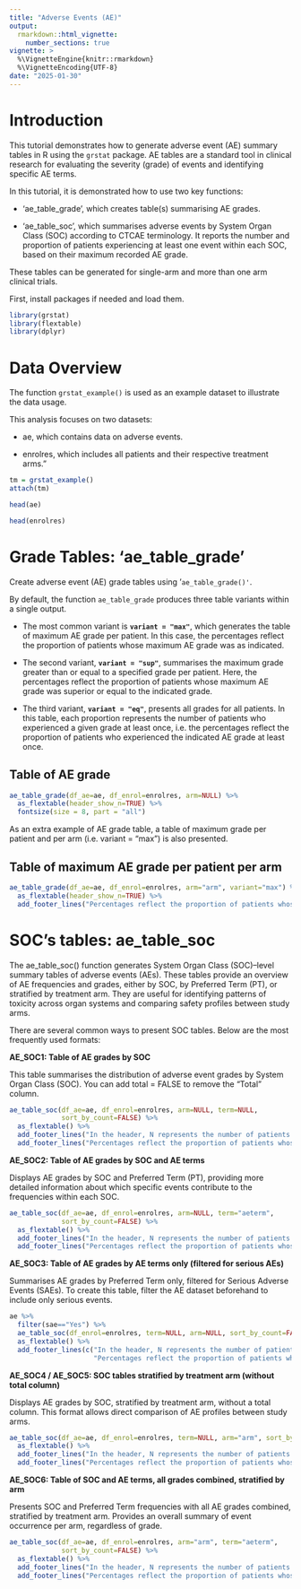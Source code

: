 ```yaml
---
title: "Adverse Events (AE)"
output: 
  rmarkdown::html_vignette:
    number_sections: true
vignette: >
  %\VignetteEngine{knitr::rmarkdown}
  %\VignetteEncoding{UTF-8}
date: "2025-01-30"
---
```


<!-- https://oncostat.github.io/grstat/articles/adverse_events_sas.html -->

# Introduction

This tutorial demonstrates how to generate adverse event (AE) summary tables in R using the `grstat` package. AE tables are a standard tool in clinical research for evaluating the severity (grade) of events and identifying specific AE terms.

In this tutorial, it is demonstrated how to use two key functions:

-   'ae_table_grade', which creates table(s) summarising AE grades.

-   'ae_table_soc', which summarises adverse events by System Organ Class (SOC) according to CTCAE terminology. It reports the number and proportion of patients experiencing at least one event within each SOC, based on their maximum recorded AE grade.

These tables can be generated for single-arm and more than one arm clinical trials.

First, install packages if needed and load them.

```r
library(grstat)
library(flextable)
library(dplyr)
```

# Data Overview

The function `grstat_example()` is used as an example dataset to illustrate the data usage.

This analysis focuses on two datasets:

-   ae, which contains data on adverse events.

-   enrolres, which includes all patients and their respective treatment arms."

```r

tm = grstat_example()
attach(tm)

head(ae)

head(enrolres)

```

# Grade Tables: 'ae_table_grade'

Create adverse event (AE) grade tables using '`ae_table_grade()'`.

By default, the function `ae_table_grade` produces three table variants within a single output.

-   The most common variant is **`variant = "max"`**, which generates the table of maximum AE grade per patient. In this case, the percentages reflect the proportion of patients whose maximum AE grade was as indicated.

-   The second variant, **`variant = "sup"`**, summarises the maximum grade greater than or equal to a specified grade per patient. Here, the percentages reflect the proportion of patients whose maximum AE grade was superior or equal to the indicated grade.

-   The third variant, **`variant = "eq"`**, presents all grades for all patients. In this table, each proportion represents the number of patients who experienced a given grade at least once, i.e. the percentages reflect the proportion of patients who experienced the indicated AE grade at least once.

## Table of AE grade

```r
ae_table_grade(df_ae=ae, df_enrol=enrolres, arm=NULL) %>% 
  as_flextable(header_show_n=TRUE) %>%
  fontsize(size = 8, part = "all")
```

As an extra example of AE grade table, a table of maximum grade per patient and per arm (i.e. variant = "max") is also presented.

## Table of maximum AE grade per patient per arm

```r
ae_table_grade(df_ae=ae, df_enrol=enrolres, arm="arm", variant="max") %>% 
  as_flextable(header_show_n=TRUE) %>% 
  add_footer_lines("Percentages reflect the proportion of patients whose maximum AE grade was as indicated per given arm.")
```

# SOC's tables: ae_table_soc

The ae_table_soc() function generates System Organ Class (SOC)–level summary tables of adverse events (AEs). These tables provide an overview of AE frequencies and grades, either by SOC, by Preferred Term (PT), or stratified by treatment arm. They are useful for identifying patterns of toxicity across organ systems and comparing safety profiles between study arms.

There are several common ways to present SOC tables. Below are the most frequently used formats:

**AE_SOC1: Table of AE grades by SOC**

This table summarises the distribution of adverse event grades by System Organ Class (SOC). You can add total = FALSE to remove the “Total” column.

```r
ae_table_soc(df_ae=ae, df_enrol=enrolres, arm=NULL, term=NULL, 
             sort_by_count=FALSE) %>% 
  as_flextable() %>% 
  add_footer_lines("In the header, N represents the number of patients.") %>% 
  add_footer_lines("Percentages reflect the proportion of patients whose maximum AE grade was as indicated.")
```

**AE_SOC2: Table of AE grades by SOC and AE terms**

Displays AE grades by SOC and Preferred Term (PT), providing more detailed information about which specific events contribute to the frequencies within each SOC.

```r
ae_table_soc(df_ae=ae, df_enrol=enrolres, arm=NULL, term="aeterm", 
             sort_by_count=FALSE) %>% 
  as_flextable() %>% 
  add_footer_lines("In the header, N represents the number of patients.") %>% 
  add_footer_lines("Percentages reflect the proportion of patients whose maximum AE grade was as indicated.")
```

**AE_SOC3: Table of AE grades by AE terms only (filtered for serious AEs)**

Summarises AE grades by Preferred Term only, filtered for Serious Adverse Events (SAEs). To create this table, filter the AE dataset beforehand to include only serious events.

```r
ae %>% 
  filter(sae=="Yes") %>%
  ae_table_soc(df_enrol=enrolres, term=NULL, arm=NULL, sort_by_count=FALSE) %>% 
  as_flextable() %>% 
  add_footer_lines(c("In the header, N represents the number of patients.",
                     "Percentages reflect the proportion of patients whose maximum SAE grade was as indicated."))
```

**AE_SOC4 / AE_SOC5: SOC tables stratified by treatment arm (without total column)**

Displays AE grades by SOC, stratified by treatment arm, without a total column. This format allows direct comparison of AE profiles between study arms.

```r
ae_table_soc(df_ae=ae, df_enrol=enrolres, term=NULL, arm="arm", sort_by_count=FALSE) %>% 
  as_flextable() %>% 
  add_footer_lines("In the header, N represents the number of patients.") %>% 
  add_footer_lines("Percentages reflect the proportion of patients whose maximum AE grade was as indicated.")
```

**AE_SOC6: Table of SOC and AE terms, all grades combined, stratified by arm**

Presents SOC and Preferred Term frequencies with all AE grades combined, stratified by treatment arm. Provides an overall summary of event occurrence per arm, regardless of grade.

```r
ae_table_soc(df_ae=ae, df_enrol=enrolres, arm="arm", term="aeterm", 
             sort_by_count=FALSE) %>% 
  as_flextable() %>% 
  add_footer_lines("In the header, N represents the number of patients.") %>% 
  add_footer_lines("Percentages reflect the proportion of patients whose maximum AE grade was as indicated.")
```
